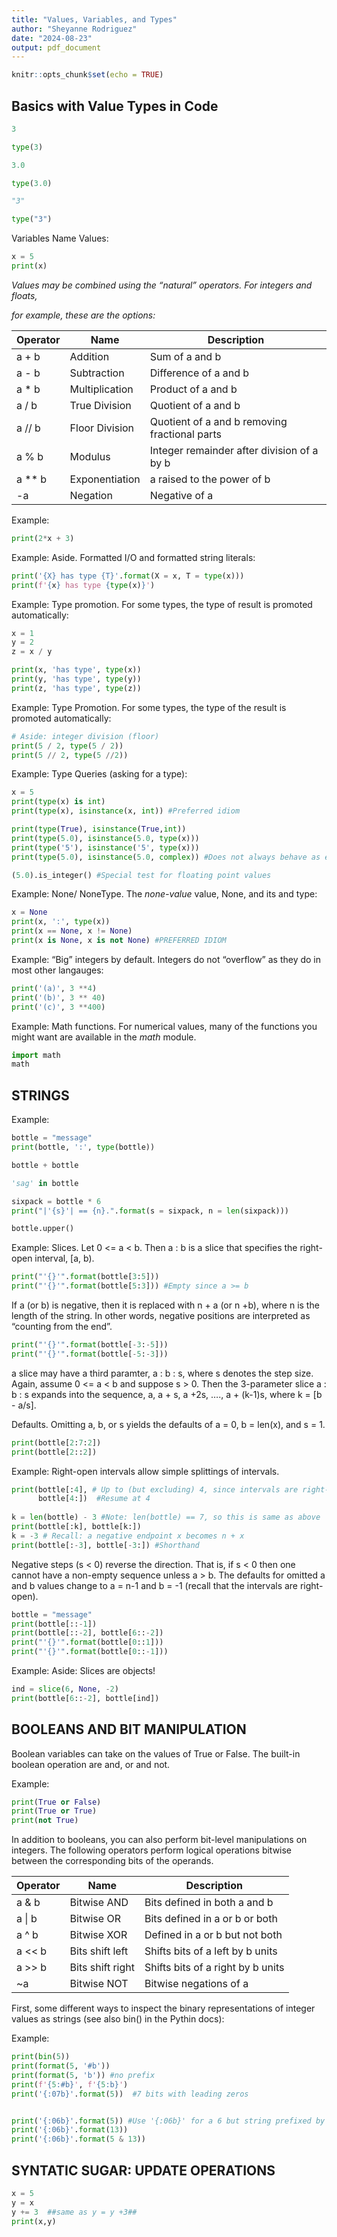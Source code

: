 ---
title: "Values, Variables, and Types"
author: "Sheyanne Rodriguez"
date: "2024-08-23"
output: pdf_document
---

```{r setup, include=FALSE}
knitr::opts_chunk$set(echo = TRUE)
```

## Basics with Value Types in Code

```{python}
3

type(3)

3.0

type(3.0)

"3"

type("3")

```

Variables Name Values:

```{python}
x = 5
print(x)
```

*Values may be combined using the “natural” operators. For integers and floats,*

*for example, these are the options:*

| Operator | Name           | Description                                   |
|----------|----------------|-----------------------------------------------|
| a + b    | Addition       | Sum of a and b                                |
| a - b    | Subtraction    | Difference of a and b                         |
| a \* b   | Multiplication | Product of a and b                            |
| a / b    | True Division  | Quotient of a and b                           |
| a // b   | Floor Division | Quotient of a and b removing fractional parts |
| a % b    | Modulus        | Integer remainder after division of a by b    |
| a \*\* b | Exponentiation | a raised to the power of b                    |
| -a       | Negation       | Negative of a                                 |

Example:

```{python}
print(2*x + 3)
```

Example: Aside. Formatted I/O and formatted string literals:

```{python}
print('{X} has type {T}'.format(X = x, T = type(x)))
print(f'{x} has type {type(x)}')
```

Example: Type promotion. For some types, the type of result is promoted automatically:

```{python}
x = 1
y = 2
z = x / y

print(x, 'has type', type(x))
print(y, 'has type', type(y))
print(z, 'has type', type(z))
```

Example: Type Promotion. For some types, the type of the result is promoted automatically:

```{python}
# Aside: integer division (floor)
print(5 / 2, type(5 / 2))
print(5 // 2, type(5 //2))
```

Example: Type Queries (asking for a type):

```{python}
x = 5
print(type(x) is int)
print(type(x), isinstance(x, int)) #Preferred idiom

print(type(True), isinstance(True,int))
print(type(5.0), isinstance(5.0, type(x)))
print(type('5'), isinstance('5', type(x)))
print(type(5.0), isinstance(5.0, complex)) #Does not always behave as expected.

(5.0).is_integer() #Special test for floating point values
```

Example: None/ NoneType. The *none-value* value, None, and its and type:

```{python}
x = None
print(x, ':', type(x))
print(x == None, x != None)
print(x is None, x is not None) #PREFERRED IDIOM
```

Example: "Big" integers by default. Integers do not "overflow" as they do in most other langauges:

```{python}
print('(a)', 3 **4)
print('(b)', 3 ** 40)
print('(c)', 3 **400)
```

Example: Math functions. For numerical values, many of the functions you might want are available in the *math* module.

```{python}
import math
math
```

## **STRINGS**

Example:

```{python}
bottle = "message"
print(bottle, ':', type(bottle))

bottle + bottle

'sag' in bottle

sixpack = bottle * 6
print("|'{s}'| == {n}.".format(s = sixpack, n = len(sixpack)))

bottle.upper()

```

Example: Slices. Let 0 \<= a \< b. Then a : b is a slice that specifies the right-open interval, [a, b).

```{python}
print("'{}'".format(bottle[3:5]))
print("'{}'".format(bottle[5:3])) #Empty since a >= b
```

If a (or b) is negative, then it is replaced with n + a (or n +b), where n is the length of the string. In other words, negative positions are interpreted as "counting from the end".

```{python}
print("'{}'".format(bottle[-3:-5]))
print("'{}'".format(bottle[-5:-3]))
```

a slice may have a third paramter, a : b : s, where s denotes the step size. Again, assume 0 \<= a \< b and suppose s \> 0. Then the 3-parameter slice a : b : s expands into the sequence, a, a + s, a +2s, ...., a + (k-1)s, where k = [b - a/s].

Defaults. Omitting a, b, or s yields the defaults of a = 0, b = len(x), and s = 1.

```{python}
print(bottle[2:7:2])
print(bottle[2::2])
```

Example: Right-open intervals allow simple splittings of intervals.

```{python}
print(bottle[:4], # Up to (but excluding) 4, since intervals are right-open
      bottle[4:])  #Resume at 4
      
k = len(bottle) - 3 #Note: len(bottle) == 7, so this is same as above
print(bottle[:k], bottle[k:])
k = -3 # Recall: a negative endpoint x becomes n + x
print(bottle[:-3], bottle[-3:]) #Shorthand
```

Negative steps (s \< 0) reverse the direction. That is, if s \< 0 then one cannot have a non-empty sequence unless a \> b. The defaults for omitted a and b values change to a = n-1 and b = -1 (recall that the intervals are right-open).

```{python}
bottle = "message"
print(bottle[::-1])
print(bottle[::-2], bottle[6::-2])
print("'{}'".format(bottle[0::1]))
print("'{}'".format(bottle[0::-1]))
```

Example: Aside: Slices are objects!

```{python}
ind = slice(6, None, -2)
print(bottle[6::-2], bottle[ind])
```

## BOOLEANS AND BIT MANIPULATION

Boolean variables can take on the values of True or False. The built-in boolean operation are and, or and not.

Example:

```{python}
print(True or False)
print(True or True)
print(not True)
```

In addition to booleans, you can also perform bit-level manipulations on integers. The following operators perform logical operations bitwise between the corresponding bits of the operands.

| Operator | Name             | Description                       |
|----------|------------------|-----------------------------------|
| a & b    | Bitwise AND      | Bits defined in both a and b      |
| a \| b   | Bitwise OR       | Bits defined in a or b or both    |
| a \^ b   | Bitwise XOR      | Defined in a or b but not both    |
| a \<\< b | Bits shift left  | Shifts bits of a left by b units  |
| a \>\> b | Bits shift right | Shifts bits of a right by b units |
| \~a      | Bitwise NOT      | Bitwise negations of a            |

First, some different ways to inspect the binary representations of integer values as strings (see also bin() in the Pythin docs):

Example:

```{python}
print(bin(5))
print(format(5, '#b'))
print(format(5, 'b')) #no prefix
print(f'{5:#b}', f'{5:b}')
print('{:07b}'.format(5))  #7 bits with leading zeros


print('{:06b}'.format(5)) #Use '{:06b}' for a 6 but string prefixed by '0b'
print('{:06b}'.format(13))
print('{:06b}'.format(5 & 13))
```

## SYNTATIC SUGAR: UPDATE OPERATIONS

```{python}
x = 5
y = x
y += 3  ##same as y = y +3##
print(x,y)

```
